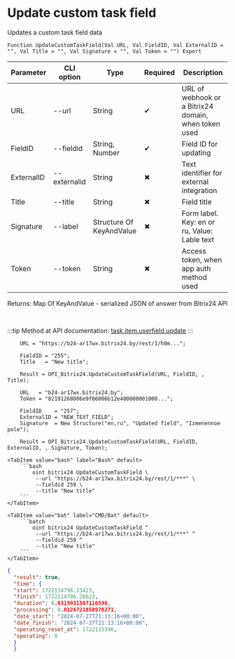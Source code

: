 ﻿---
sidebar_position: 3
---


# Update custom task field
 Updates a custom task field data



`Function UpdateCustomTaskField(Val URL, Val FieldID, Val ExternalID = "", Val Title = "", Val Signature = "", Val Token = "") Export`

  | Parameter | CLI option | Type | Required | Description |
  |-|-|-|-|-|
  | URL | --url | String | &#x2714; | URL of webhook or a Bitrix24 domain, when token used |
  | FieldID | --fieldid | String, Number | &#x2714; | Field ID for updating |
  | ExternalID | --externalid | String | &#x2716; | Text identifier for external integration |
  | Title | --title | String | &#x2716; | Field title |
  | Signature | --label | Structure Of KeyAndValue | &#x2716; | Form label. Key: en or ru, Value: Lable text |
  | Token | --token | String | &#x2716; | Access token, when app auth method used |

  
  Returns:  Map Of KeyAndValue - serialized JSON of answer from Bitrix24 API

<br/>

:::tip
Method at API documentation: [task.item.userfield.update](https://dev.1c-bitrix.ru/rest_help/tasks/task/userfield/update.php)
:::
<br/>



```bsl title="1C:Enterprise/OneScript code example"
    URL = "https://b24-ar17wx.bitrix24.by/rest/1/h0m...";

    FieldID = "255";
    Title   = "New title";

    Result = OPI_Bitrix24.UpdateCustomTaskField(URL, FieldID, , Title);

    URL   = "b24-ar17wx.bitrix24.by";
    Token = "82191268006e9f06006b12e400000001000...";

    FieldID    = "257";
    ExternalID = "NEW_TEXT_FIELD";
    Signature  = New Structure("en,ru", "Updated field", "Izmenennoe pole");

    Result = OPI_Bitrix24.UpdateCustomTaskField(URL, FieldID, ExternalID, , Signature, Token);
```
 

 <Tabs>
  
    <TabItem value="bash" label="Bash" default>
        ```bash
            oint bitrix24 UpdateCustomTaskField \
             --url "https://b24-ar17wx.bitrix24.by/rest/1/***" \
             --fieldid 259 \
             --title "New title"
        ```
    </TabItem>
  
    <TabItem value="bat" label="CMD/Bat" default>
        ```batch
            oint bitrix24 UpdateCustomTaskField ^
             --url "https://b24-ar17wx.bitrix24.by/rest/1/***" ^
             --fieldid 259 ^
             --title "New title"
        ```
    </TabItem>
</Tabs>


```json title="Result"
{
  "result": true,
  "time": {
  "start": 1722114796.23423,
  "finish": 1722114796.26623,
  "duration": 0.0319931507110596,
  "processing": 0.0126721858978271,
  "date_start": "2024-07-27T21:13:16+00:00",
  "date_finish": "2024-07-27T21:13:16+00:00",
  "operating_reset_at": 1722115396,
  "operating": 0
  }
  }
```
